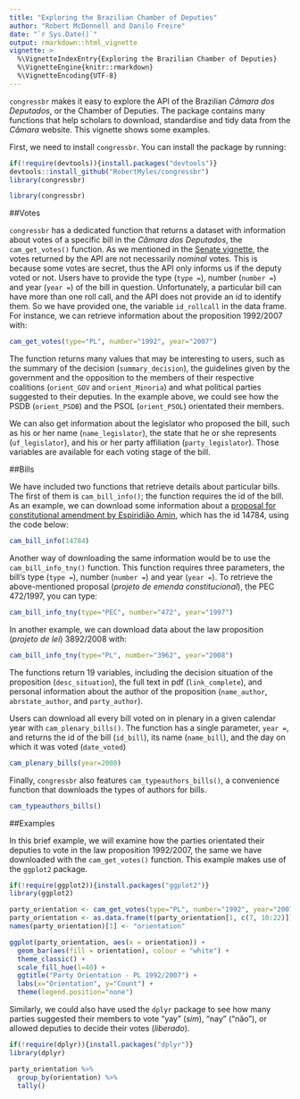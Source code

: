 ```yaml
---
title: "Exploring the Brazilian Chamber of Deputies"
author: "Robert McDonnell and Danilo Freire"
date: "`r Sys.Date()`"
output: rmarkdown::html_vignette
vignette: >
  %\VignetteIndexEntry{Exploring the Brazilian Chamber of Deputies}
  %\VignetteEngine{knitr::rmarkdown}
  %\VignetteEncoding{UTF-8}
---
```


`congressbr` makes it easy to explore the API of the Brazilian _Câmara dos Deputados_, or the Chamber of Deputies. The package contains many functions that help scholars to download, standardise and tidy data from the _Câmara_ website. This vignette shows some examples.

First, we need to install `congressbr`. You can install the package by running: 
```r
if(!require(devtools)){install.packages("devtools")}
devtools::install_github("RobertMyles/congressbr")
library(congressbr)
```
```r
library(congressbr)
```

##Votes

`congressbr` has a dedicated function that returns a dataset with information about votes of a specific bill in the _Câmara dos Deputados_, the `cam_get_votes()` function. As we mentioned in the [Senate vignette](senate.html), the votes returned by the API are not necessarily *nominal* votes. This is because some votes are secret, thus the API only informs us if the deputy voted or not. Users have to provide the type (`type =`), number (`number =`) and year (`year =`) of the bill in question. Unfortunately, a particular bill can have more than one roll call, and the API does not provide an id to identify them. So we have provided one, the variable `id_rollcall` in the data frame. For instance, we can retrieve information about the proposition 1992/2007 with:

```r
cam_get_votes(type="PL", number="1992", year="2007")
```

The function returns many values that may be interesting to users, such as the summary of the decision (`summary_decision`), the guidelines given by the government and the opposition to the members of their respective coalitions (`orient_GOV` and `orient_Minoria`) and what political parties suggested to their deputies. In the example above, we could see how the PSDB (`orient_PSDB`) and the PSOL (`orient_PSOL`) orientated their members. 

We can also get information about the legislator who proposed the bill, such as his or her name (`name_legislator`), the state that he or she represents (`uf_legislator`), and his or her party affiliation (`party_legislator`). Those variables are available for each voting stage of the bill. 

##Bills

We have included two functions that retrieve details about particular bills. The first of them is `cam_bill_info()`; the function requires the id of the bill. As an example, we can download some information about a [proposal for constitutional amendment by Espiridião Amin](http://www.camara.gov.br/proposicoesWeb/fichadetramitacao?idProposicao=14784), which has the id 14784, using the code below:


```r
cam_bill_info(14784)
```

Another way of downloading the same information would be to use the `cam_bill_info_tny()` function. This function requires three parameters, the bill's type (`type =`), number (`number =`) and year (`year =`). To retrieve the above-mentioned proposal (_projeto de emenda constitucional_), the PEC 472/1997, you can type:

```r
cam_bill_info_tny(type="PEC", number="472", year="1997")
```

In another example, we can download data about the law proposition (_projeto de lei_) 3892/2008 with:

```r
cam_bill_info_tny(type="PL", number="3962", year="2008")
```

The functions return 19 variables, including the decision situation of the proposition (`desc_situation`), the full text in pdf (`link_complete`), and personal information about the author of the proposition (`name_author`, `abrstate_author`, and `party_author`).

Users can download all every bill voted on in plenary in a given calendar year with `cam_plenary_bills()`. The function has a single parameter, `year = `, and returns the id of the bill (`id_bill`), its name (`name_bill`), and the day on which it was voted (`date_voted`)

```r
cam_plenary_bills(year=2008)
```

Finally, `congressbr` also features `cam_typeauthors_bills()`, a convenience function that downloads the types of authors for bills.

```r
cam_typeauthors_bills()
```

##Examples

In this brief example, we will examine how the parties orientated their deputies to vote in the law proposition 1992/2007, the same we have downloaded with the `cam_get_votes()` function. This example makes use of the `ggplot2` package.

```r
if(!require(ggplot2)){install.packages("ggplot2")}
library(ggplot2)

party_orientation <- cam_get_votes(type="PL", number="1992", year="2007")
party_orientation <- as.data.frame(t(party_orientation[1, c(7, 10:22)])) # select only one row and the columns of interest; transpose data
names(party_orientation)[1] <- "orientation"

ggplot(party_orientation, aes(x = orientation)) +
  geom_bar(aes(fill = orientation), colour = "white") +
  theme_classic() + 
  scale_fill_hue(l=40) + 
  ggtitle("Party Orientation - PL 1992/2007") +
  labs(x="Orientation", y="Count") + 
  theme(legend.position="none")
```

Similarly, we could also have used the `dplyr` package to see how many parties suggested their members to vote "yay" (_sim_), "nay" ("não"), or allowed deputies to decide their votes (_liberado_).

```r
if(!require(dplyr)){install.packages("dplyr")}
library(dplyr)

party_orientation %>%
  group_by(orientation) %>%
  tally()
```



